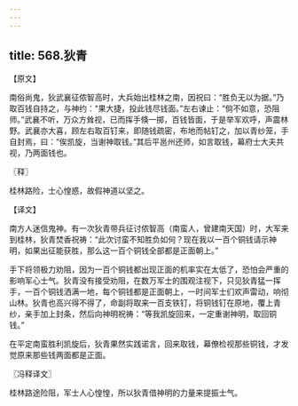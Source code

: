 ```yaml
---
---
---
```

title: 568.狄青
---



【原文】

南俗尚鬼，狄武襄征侬智高时，大兵始出桂林之南，因祝曰：“胜负无以为据。”乃取百钱自持之，与神约：“果大捷，投此钱尽钱面。”左右谏止：“倘不如意，恐阻师。”武襄不听，万众方耸视，已而挥手倏一掷，百钱皆面，于是举军欢呼，声震林野。武襄亦大喜，顾左右取百钉来，即随钱疏密，布地而帖钉之，加以青纱笼，手自封焉，曰：“俟凯旋，当谢神取钱。”其后平邕州还师，如言取钱，幕府士大夫共视，乃两面钱也。

〖释〗

桂林路险，士心惶惑，故假神道以坚之。

【译文】

南方人迷信鬼神。有一次狄青带兵征讨侬智高（南蛮人，曾建南天国）时，大军来到桂林，狄青焚香祝祷：“此次讨蛮不知胜负如何？现在我以一百个铜钱请示神明，如果出征能获胜，那么这一百个铜钱全部都是正面朝上。”

手下将领极力劝阻，因为一百个铜钱都出现正面的机率实在太低了，恐怕会严重的影响军心士气。狄青没有接受劝阻，在数万军士的围观注视下，只见狄青猛一挥手，一百个铜钱洒满一地，每个铜钱都是正面朝上，一时间军士们欢声雷动，响彻山林。狄青也高兴得不得了，命副将取来一百支铁钉，将铜钱钉在原地，覆上青纱，亲手加上封条，然后向神明祝祷：“等我凯旋回来，一定重谢神明，取回铜钱。”

在平定南蛮胜利凯旋后，狄青果然实践诺言，回来取钱，幕僚检视那些铜钱，才发觉原来那些钱两面都是正面。

〖冯释译文〗

桂林路途险阻，军士人心惶惶，所以狄青借神明的力量来提振士气。